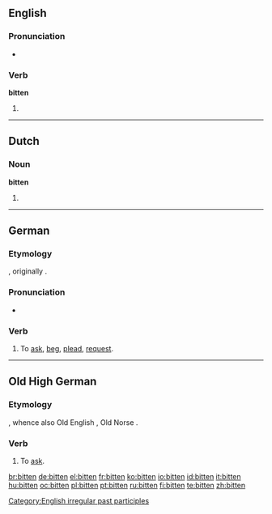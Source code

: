 ==English==

===Pronunciation===
*{{IPA|/'bitten/}}
*:{{rhymes|ɪtən}}

===Verb===
'''bitten'''

# {{past participle of|[[bite]]}}

[[Category:English irregular past participles]]

----

==Dutch==

===Noun===
'''bitten'''

# {{plural of|[[bit]]|lang=Dutch}}

----

==German==

===Etymology===
{{OHG.|de}} {{term|bitten|lang=goh}}, originally {{term|biddan|lang=de}}.

===Pronunciation===
*{{audio|De-at-bitten.ogg|audio (Austria)}}

===Verb===
{{infl|de|verb|third-person singular simple present|bittet|[[past tense]]|bat|[[past participle]]|gebeten}}

# To [[ask]], [[beg]], [[plead]], [[request]].

----

==Old High German==

===Etymology===
{{proto|Germanic|bidjan|lang=goh}}, whence also Old English {{term|biddan|lang=ang}}, Old Norse {{term|biðja|lang=non}}.

===Verb===
{{infl|goh|verb}}

# To [[ask]].

[[br:bitten]]
[[de:bitten]]
[[el:bitten]]
[[fr:bitten]]
[[ko:bitten]]
[[io:bitten]]
[[id:bitten]]
[[it:bitten]]
[[hu:bitten]]
[[oc:bitten]]
[[pl:bitten]]
[[pt:bitten]]
[[ru:bitten]]
[[fi:bitten]]
[[te:bitten]]
[[zh:bitten]]